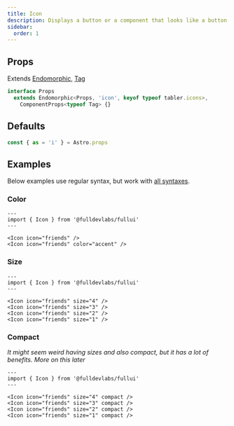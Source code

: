 ```yaml
---
title: Icon
description: Displays a button or a component that looks like a button.
sidebar:
  order: 1
---
```


## Props
Extends [Endomorphic](/guides/macromorphic), [Tag](/components/tag)
```ts
interface Props
  extends Endomorphic<Props, 'icon', keyof typeof tabler.icons>,
    ComponentProps<typeof Tag> {}
```

## Defaults
```ts
const { as = 'i' } = Astro.props
```

## Examples
Below examples use regular syntax, but work with [all syntaxes](/guides/components#syntax).

### Color
```astro live
---
import { Icon } from '@fulldevlabs/fullui'
---

<Icon icon="friends" />
<Icon icon="friends" color="accent" />
```

### Size
```astro live
---
import { Icon } from '@fulldevlabs/fullui'
---

<Icon icon="friends" size="4" />
<Icon icon="friends" size="3" />
<Icon icon="friends" size="2" />
<Icon icon="friends" size="1" />
```

### Compact
*It might seem weird having sizes and also compact, but it has a lot of benefits. More on this later*
```astro live
---
import { Icon } from '@fulldevlabs/fullui'
---

<Icon icon="friends" size="4" compact />
<Icon icon="friends" size="3" compact />
<Icon icon="friends" size="2" compact />
<Icon icon="friends" size="1" compact />
```
